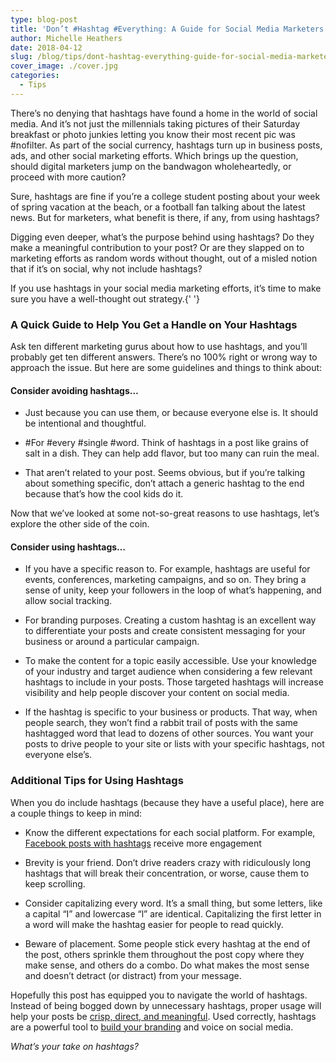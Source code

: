 ```yaml
---
type: blog-post
title: 'Don’t #Hashtag #Everything: A Guide for Social Media Marketers on How to Handle Hashtags'
author: Michelle Heathers
date: 2018-04-12
slug: /blog/tips/dont-hashtag-everything-guide-for-social-media-marketers-how-to-handle-hashtags
cover_image: ./cover.jpg
categories:
  - Tips
---
```


There’s no denying that hashtags have found a home in the world of social
media. And it’s not just the millennials taking pictures of their Saturday
breakfast or photo junkies letting you know their most recent pic was
#nofilter. As part of the social currency, hashtags turn up in business posts,
ads, and other social marketing efforts. Which brings up the question, should
digital marketers jump on the bandwagon wholeheartedly, or proceed with more
caution?

Sure, hashtags are fine if you’re a college student posting about your week of
spring vacation at the beach, or a football fan talking about the latest news.
But for marketers, what benefit is there, if any, from using hashtags?

Digging even deeper, what’s the purpose behind using hashtags? Do they make a
meaningful contribution to your post? Or are they slapped on to marketing
efforts as random words without thought, out of a misled notion that if it’s
on social, why not include hashtags?

If you use hashtags in your social media marketing efforts, it’s time to make
sure you have a well-thought out strategy.{' '}

### A Quick Guide to Help You Get a Handle on Your Hashtags

Ask ten different marketing gurus about how to use hashtags, and you’ll
probably get ten different answers. There’s no 100% right or wrong way to
approach the issue. But here are some guidelines and things to think about:

#### Consider avoiding hashtags…

- Just because you can use them, or because everyone else is. It should be intentional and thoughtful.

- #For #every #single #word. Think of hashtags in a post like grains of salt in a dish. They can help add flavor, but too many can ruin the meal.

- That aren’t related to your post. Seems obvious, but if you’re talking about something specific, don’t attach a generic hashtag to the end because that’s how the cool kids do it.

Now that we’ve looked at some not-so-great reasons to use hashtags, let’s
explore the other side of the coin.

#### Consider using hashtags…

- If you have a specific reason to. For example, hashtags are useful for
  events, conferences, marketing campaigns, and so on. They bring a sense of
  unity, keep your followers in the loop of what’s happening, and allow social
  tracking.

- For branding purposes. Creating a custom hashtag is an excellent way to
  differentiate your posts and create consistent messaging for your business
  or around a particular campaign.

- To make the content for a topic easily accessible. Use your knowledge of
  your industry and target audience when considering a few relevant hashtags
  to include in your posts. Those targeted hashtags will increase visibility
  and help people discover your content on social media.

- If the hashtag is specific to your business or products. That way, when
  people search, they won’t find a rabbit trail of posts with the same
  hashtagged word that lead to dozens of other sources. You want your posts to
  drive people to your site or lists with your specific hashtags, not everyone
  else’s.

### Additional Tips for Using Hashtags

When you do include hashtags (because they have a useful place), here are a
couple things to keep in mind:

- Know the different expectations for each social platform. For example, [ Facebook posts with hashtags](https://www.agorapulse.com/social-media-lab/facebook-hashtags-reach) receive more engagement

- Brevity is your friend. Don’t drive readers crazy with ridiculously long
  hashtags that will break their concentration, or worse, cause them to keep
  scrolling.

- Consider capitalizing every word. It’s a small thing, but some letters, like
  a capital “I” and lowercase “l” are identical. Capitalizing the first letter
  in a word will make the hashtag easier for people to read quickly.

- Beware of placement. Some people stick every hashtag at the end of the post,
  others sprinkle them throughout the post copy where they make sense, and
  others do a combo. Do what makes the most sense and doesn’t detract (or
  distract) from your message.

Hopefully this post has equipped you to navigate the world of hashtags.
Instead of being bogged down by unnecessary hashtags, proper usage will help
your posts be [crisp, direct, and meaningful][1]. Used correctly, hashtags are a powerful tool to [build your branding][2] and voice on social media.

_What’s your take on hashtags?_

[1]: /blog/social-media/your-social-channels-deserve-better-5-tips-for-creating-riveting-content
[2]: /services

